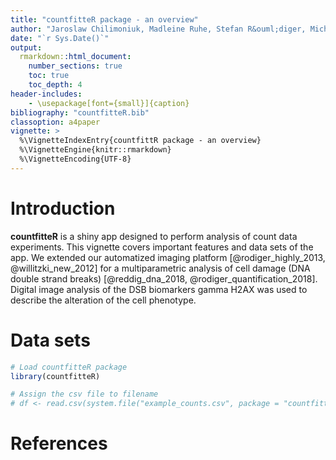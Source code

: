 ```yaml
---
title: "countfitteR package - an overview"
author: "Jaroslaw Chilimoniuk, Madleine Ruhe, Stefan R&ouml;diger, Micha&#322; Burdukiewicz"
date: "`r Sys.Date()`"
output: 
  rmarkdown::html_document:
    number_sections: true
    toc: true
    toc_depth: 4
header-includes:
    - \usepackage[font={small}]{caption}
bibliography: "countfitteR.bib"
classoption: a4paper
vignette: >
  %\VignetteIndexEntry{countfittR package - an overview}
  %\VignetteEngine{knitr::rmarkdown}
  %\VignetteEncoding{UTF-8}
---
```


# Introduction

**countfitteR** is a shiny app designed to perform analysis of count data 
experiments. This vignette covers important features and data sets of the app. 
We extended our automatized imaging platform [@rodiger_highly_2013, 
@willitzki_new_2012] for a multiparametric analysis of cell damage (DNA double 
strand breaks) [@reddig_dna_2018, @rodiger_quantification_2018]. 
Digital image analysis of the DSB biomarkers gamma H2AX was used to describe the 
alteration of the cell phenotype.

# Data sets

```r
# Load countfitteR package
library(countfitteR)

# Assign the csv file to filename
# df <- read.csv(system.file("example_counts.csv", package = "countfitteR"))
```



# References
